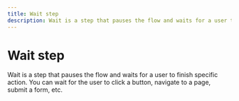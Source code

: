 ```yaml
---
title: Wait step
description: Wait is a step that pauses the flow and waits for a user to finish specific action. You can wait for the user to click a button, navigate to a page, submit a form, etc.
---
```


# Wait step

Wait is a step that pauses the flow and waits for a user to finish specific action. You can wait for the user to click a button, navigate to a page, submit a form, etc.

<Demo variant="wait" />
